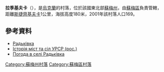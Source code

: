 {{coord|51|0|55|N|34|49|54|E|scale:100000|display=title}}

'''拉季基夫卡'''（{{lang-uk|Радьківка}}），是[[烏克蘭|烏克蘭]]的村落，位於該國東北部[[蘇梅州|蘇梅州]]，由[[蘇梅區|蘇梅區]]負責管轄，距離[[斯捷齊基夫卡_(蘇梅區)|斯捷齊基夫卡]]1公里，海拔高度180米，2001年該村落人口169。

==參考資料==
* [http://w1.c1.rada.gov.ua/pls/z7502/A005?rdat1=12.12.2011&rf7571=30248 Радьківка]{{dead link|date=2018年3月 |bot=InternetArchiveBot |fix-attempted=yes }}
* [https://web.archive.org/web/20120313222112/http://www.igsu.org.ua/Sumskaja.obl/Sumskij.rajon/Steckovka.html Історія міст та сіл УРСР (рос.)]
* [http://weather.in.ua/ua/symskaja/22024 Погода в селі Радьківка] {{Wayback|url=http://weather.in.ua/ua/symskaja/22024 |date=20111219221911 }}

{{DEFAULTSORT:Радьківка}}
[[Category:蘇梅州村落|Category:蘇梅州村落]]
[[Category:蘇梅區村落|Category:蘇梅區村落]]

{{Sumy-geo-stub}}